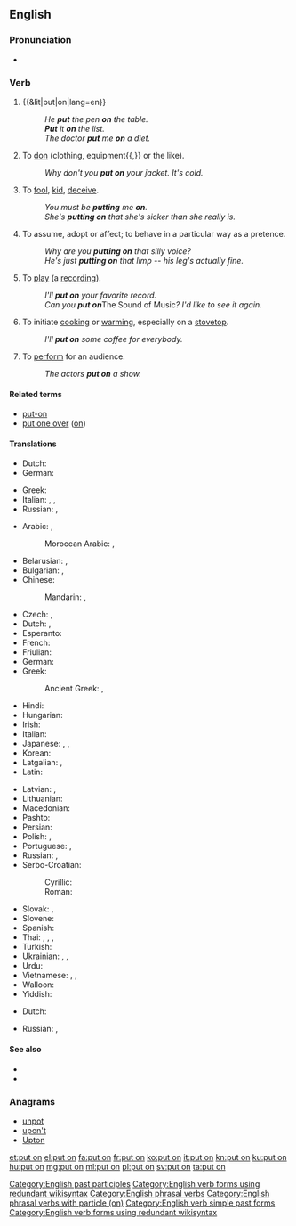 ==English==

===Pronunciation===
* {{audio|En-uk-to put on.ogg|Audio (UK)|lang=en}}

===Verb===
{{en-verb|head=[[put]] [[on]]|puts on|putting on|put on}} {{context|transitive|lang=en}}

# {{&lit|put|on|lang=en}}
#: ''He '''put''' the pen '''on''' the table.''
#: '''''Put''' it '''on''' the list.''
#: ''The doctor '''put''' me '''on''' a diet.''
# To [[don]] (clothing, equipment{{,}} or the like).
#: ''Why don't you '''put on''' your jacket. It's cold.''
# To [[fool]], [[kid]], [[deceive]].
#: ''You must be '''putting''' me '''on'''.''
#: ''She's '''putting on''' that she's sicker than she really is.''
# To assume, adopt or affect; to behave in a particular way as a pretence.
#: ''Why are you '''putting on''' that silly voice?''
#: ''He's just '''putting on''' that limp -- his leg's actually fine.''
# To [[play]] (a [[recording]]).
#: ''I'll '''put on''' your favorite record.''
#: ''Can you '''put on''' ''The Sound of Music''? I'd like to see it again.''
# To initiate [[cook]]ing or [[warm]]ing, especially on a [[stovetop]].
#: ''I'll '''put on''' some coffee for everybody.''
# To [[perform]] for an audience.
#: ''The actors '''put on''' a show.''

====Related terms====
* [[put-on]]
* [[put one over]] ([[on]])

====Translations====
{{trans-top|to place upon}}
* Dutch: {{t+|nl|zetten|alt=zetten op}}
* German: {{t|de|aufsetzen}}
{{trans-mid}}
* Greek: {{t+|el|βάζω|tr=vázo}}
* Italian: {{t+|it|posare}}, {{t+|it|mettere}}, {{t+|it|indossare}}
* Russian: {{t+|ru|ставить|impf|tr=stávitʹ|sc=Cyrl}}, {{t+|ru|поставить|pf|tr=postávitʹ|sc=Cyrl}}
{{trans-bottom}}

{{trans-top|to don clothing}}
* Arabic: {{t|ar|لبس|tr=lábisa}}, {{t|ar|ارتدى|tr=irtadā|sc=Arab}}
*: Moroccan Arabic: {{t|ary|دار|tr=dær}}, {{t|ary|لْبس|tr=lbəs}}
* Belarusian: {{t|be|надзяваць|impf|tr=nadzjavácʹ|sc=Cyrl}}, {{t|be|надзець|pf|tr=nadzjécʹ|sc=Cyrl}}
* Bulgarian: {{t+|bg|обличам|impf|tr=oblíčam|sc=Cyrl}}, {{t|bg|облека|pf|tr=obleká|sc=Cyrl}}
* Chinese:
*: Mandarin: {{t+|cmn|穿上|tr=chuānshang|sc=Hani}}, {{t+|cmn|穿|tr=chuān|sc=Hani}}
* Czech: {{t|cs|oblékat|impf}}, {{t|cs|obléct|pf}}
* Dutch: {{t+|nl|aantrekken}}, {{t+|nl|aandoen}}
* Esperanto: {{t|eo|surmeti}}
* French: {{t+|fr|mettre}}
* Friulian: {{t|fur|vistî}}
* German: {{t+|de|anziehen}}
* Greek: {{t+|el|βάζω|tr=vázo}}
*: Ancient Greek: {{t|grc|ἕννυμι|tr=hennumi|sc=polytonic}}, {{t|grc|ἐνδύω|sc=polytonic}}
* Hindi: {{t|hi|पहनना|tr=pahannā|sc=Deva}}
* Hungarian: {{t+|hu|felvesz}}
* Irish: {{t|ga|cuir ar}}
* Italian: {{t+|it|vestire}}
* Japanese: {{t+|ja|着る|tr=[[きる]], kiru}}, {{t|ja|履く|tr=[[はく]], haku}}, {{t|ja|被る|tr=[[かぶる]], kaburu}}
* Korean: {{t+|ko|입다|sc=Kore}}
* Latgalian: {{t|ltg|maukt}}, {{t|ltg|viļkt}}
* Latin: {{t|la|induo}}
{{trans-mid}}
* Latvian: {{t|lv|vilkt}}, {{t|lv|aut}}
* Lithuanian: {{t|lt|auti}}
* Macedonian: {{t|mk|облекува|impf|tr=oblékuva|sc=Cyrl}}
* Pashto: {{t+|ps|اغوستل|tr=aγustəl|sc=ps-Arab}}
* Persian: {{t+|fa|پوشیدن|tr=pušidan|sc=fa-Arab}}
* Polish: {{t+|pl|wkładać|impf}}, {{t+|pl|włożyć|pf}}
* Portuguese: {{t+|pt|vestir}}, {{t+|pt|pôr}}
* Russian: {{t+|ru|надевать|impf|tr=nadevátʹ}}, {{t+|ru|надеть|pf|tr=nadétʹ}}
* Serbo-Croatian:
*: Cyrillic: {{t|sh|обући|pf|sc=Cyrl}}
*: Roman: {{t+|sh|obući|pf}}
* Slovak: {{t|sk|obliekať|impf}}, {{t|sk|obliecť|pf}}
* Slovene: {{t|sl|obléči|pf}}
* Spanish: {{t+|es|ponerse}}
* Thai: {{t+|th|ใส่|tr=sài|sc=Thai}}, {{t|th|สวมใส่|tr=sŭam sài|sc=Thai}}, {{t+|th|สวม|tr=sŭam|sc=Thai}}, {{t+|th|ครอง|tr=krong|sc=Thai}}
* Turkish: {{t+|tr|giymek}}
* Ukrainian: {{t|uk|надівати|impf|tr=nadiváty|sc=Cyrl}}, {{t|uk|надягати|impf|tr=nadjaháty|sc=Cyrl}}, {{t|uk|надіти|pf|tr=nadíty|sc=Cyrl}}
* Urdu: {{t|ur|پہننا|tr=pahannā|sc=ur-Arab}}
* Vietnamese: {{t|vi|mặc vào}}, {{qualifier|spectacles, earrings, etc.}} {{t|vi|đeo vào}}, {{qualifier|shoes}} {{t+|vi|đi vào}}
* Walloon: {{t+|wa|mete}}
* Yiddish: {{t|yi|אָנטאָן|sc=Hebr}}
{{trans-bottom}}

{{trans-top|to play recorded music}}
* Dutch: {{t+|nl|opzetten}}
{{trans-mid}}
* Russian: {{t+|ru|ставить|impf|tr=stávitʹ|sc=Cyrl}}, {{t+|ru|поставить|pf|tr=postávitʹ|sc=Cyrl}}
{{trans-bottom}}

====See also====
* {{l|en|don}}
* {{l|en|wear}}

===Anagrams===
* [[unpot#English|unpot]]
* [[upon't#English|upon't]]
* [[Upton#English|Upton]]

[[Category:English past participles]]
[[Category:English verb forms using redundant wikisyntax]]
[[Category:English phrasal verbs]]
[[Category:English phrasal verbs with particle (on)]]
[[Category:English verb simple past forms]]
[[Category:English verb forms using redundant wikisyntax]]

[[et:put on]]
[[el:put on]]
[[fa:put on]]
[[fr:put on]]
[[ko:put on]]
[[it:put on]]
[[kn:put on]]
[[ku:put on]]
[[hu:put on]]
[[mg:put on]]
[[ml:put on]]
[[pl:put on]]
[[sv:put on]]
[[ta:put on]]